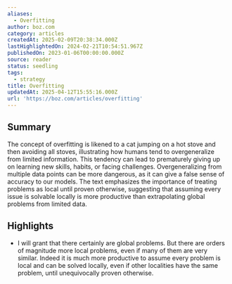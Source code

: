 ```yaml
---
aliases:
  - Overfitting
author: boz.com
category: articles
createdAt: 2025-02-09T20:38:34.000Z
lastHighlightedOn: 2024-02-21T10:54:51.967Z
publishedOn: 2023-01-06T00:00:00.000Z
source: reader
status: seedling
tags:
  - strategy
title: Overfitting
updatedAt: 2025-04-12T15:55:16.000Z
url: 'https://boz.com/articles/overfitting'
---
```

## Summary

The concept of overfitting is likened to a cat jumping on a hot stove and then avoiding all stoves, illustrating how humans tend to overgeneralize from limited information. This tendency can lead to prematurely giving up on learning new skills, habits, or facing challenges. Overgeneralizing from multiple data points can be more dangerous, as it can give a false sense of accuracy to our models. The text emphasizes the importance of treating problems as local until proven otherwise, suggesting that assuming every issue is solvable locally is more productive than extrapolating global problems from limited data.

## Highlights

- I will grant that there certainly are global problems. But there are orders of magnitude more local problems, even if many of them are very similar. Indeed it is much more productive to assume every problem is local and can be solved locally, even if other localities have the same problem, until unequivocally proven otherwise.
